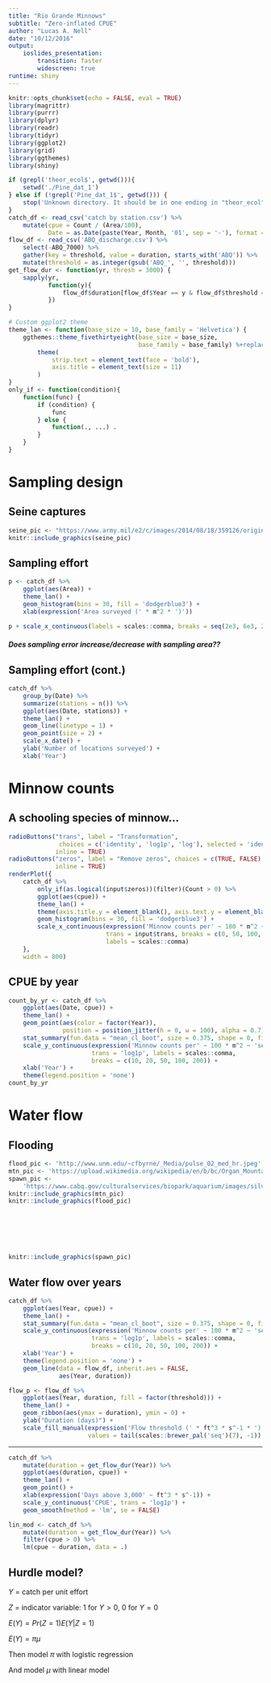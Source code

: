 ```yaml
---
title: "Rio Grande Minnows"
subtitle: "Zero-inflated CPUE"
author: "Lucas A. Nell"
date: "10/12/2016"
output:
    ioslides_presentation:
        transition: faster
        widescreen: true
runtime: shiny
---
```


```r
knitr::opts_chunk$set(echo = FALSE, eval = TRUE)
library(magrittr)
library(purrr)
library(dplyr)
library(readr)
library(tidyr)
library(ggplot2)
library(grid)
library(ggthemes)
library(shiny)
```

```r
if (grepl('theor_ecol$', getwd())){
    setwd('./Pine_dat_1')
} else if (!grepl('Pine_dat_1$', getwd())) {
    stop('Unknown directory. It should be in one ending in "theor_ecol" or "Pine_dat_1".')
}
catch_df <- read_csv('catch by station.csv') %>% 
    mutate(cpue = Count / (Area/100),
           Date = as.Date(paste(Year, Month, '01', sep = '-'), format = '%Y-%m-%d'))
flow_df <- read_csv('ABQ_discharge.csv') %>% 
    select(-ABQ_7000) %>% 
    gather(key = threshold, value = duration, starts_with('ABQ')) %>% 
    mutate(threshold = as.integer(gsub('ABQ_', '', threshold)))
get_flow_dur <- function(yr, thresh = 3000) {
    sapply(yr, 
           function(y){
               flow_df$duration[flow_df$Year == y & flow_df$threshold == thresh]
           })
}
```

```r
# Custom ggplot2 theme
theme_lan <- function(base_size = 10, base_family = 'Helvetica') {
    ggthemes::theme_fivethirtyeight(base_size = base_size, 
                                    base_family = base_family) %+replace%
        theme(
            strip.text = element_text(face = 'bold'),
            axis.title = element_text(size = 11)
        )
}
only_if <- function(condition){
    function(func) {
        if (condition) {
            func
        } else {
            function(., ...) .
        }
    }
}
```



# Sampling design

## Seine captures

```r
seine_pic <- "https://www.army.mil/e2/c/images/2014/08/18/359126/original.jpg"
knitr::include_graphics(seine_pic)
```


## Sampling effort

```r
p <- catch_df %>% 
    ggplot(aes(Area)) +
    theme_lan() +
    geom_histogram(bins = 30, fill = 'dodgerblue3') + 
    xlab(expression('Area surveyed (' * m^2 * ')'))

p + scale_x_continuous(labels = scales::comma, breaks = seq(2e3, 6e3, 2e3))
```


#### *Does sampling error increase/decrease with sampling area??*


## Sampling effort (cont.)

```r
catch_df %>%
    group_by(Date) %>%
    summarize(stations = n()) %>% 
    ggplot(aes(Date, stations)) +
    theme_lan() +
    geom_line(linetype = 1) +
    geom_point(size = 2) +
    scale_x_date() +
    ylab('Number of locations surveyed') + 
    xlab('Year')
```



# Minnow counts

## A schooling species of minnow...

```r
radioButtons("trans", label = "Transformation",
              choices = c('identity', 'log1p', 'log'), selected = 'identity',
             inline = TRUE)
radioButtons("zeros", label = "Remove zeros", choices = c(TRUE, FALSE), selected = FALSE,
             inline = TRUE)
renderPlot({
    catch_df %>%
        only_if(as.logical(input$zeros))(filter)(Count > 0) %>%
        ggplot(aes(cpue)) +
        theme_lan() +
        theme(axis.title.y = element_blank(), axis.text.y = element_blank()) +
        geom_histogram(bins = 30, fill = 'dodgerblue3') +
        scale_x_continuous(expression('Minnow counts per' ~ 100 * m^2 ~ 'seined'),
                           trans = input$trans, breaks = c(0, 50, 100, 200),
                           labels = scales::comma)
    }, 
    width = 800)
```


## CPUE by year

```r
count_by_yr <- catch_df %>% 
    ggplot(aes(Date, cpue)) +
    theme_lan() +
    geom_point(aes(color = factor(Year)), 
               position = position_jitter(h = 0, w = 100), alpha = 0.7) +
    stat_summary(fun.data = "mean_cl_boot", size = 0.375, shape = 0, fill = NA) +
    scale_y_continuous(expression('Minnow counts per' ~ 100 * m^2 ~ 'seined'),
                       trans = 'log1p', labels = scales::comma,
                       breaks = c(10, 20, 50, 100, 200)) +
    xlab('Year') +
    theme(legend.position = 'none')
count_by_yr
```



# Water flow

## Flooding {.columns-2}


``` r
flood_pic <- 'http://www.unm.edu/~cfbyrne/_Media/pulse_02_med_hr.jpeg'
mtn_pic <- 'https://upload.wikimedia.org/wikipedia/en/b/bc/Organ_Mountains.jpg'
spawn_pic <- 
    'https://www.cabq.gov/culturalservices/biopark/aquarium/images/silvery%20minnow2.jpg'
knitr::include_graphics(mtn_pic)
knitr::include_graphics(flood_pic)
```

<br>
<br>
<br>
<br>


``` r
knitr::include_graphics(spawn_pic)
```


## Water flow over years

```r
catch_df %>% 
    ggplot(aes(Year, cpue)) +
    theme_lan() +
    stat_summary(fun.data = "mean_cl_boot", size = 0.375, shape = 0, fill = NA) +
    scale_y_continuous(expression('Minnow counts per' ~ 100 * m^2 ~ 'seined'),
                       trans = 'log1p', labels = scales::comma,
                       breaks = c(10, 20, 50, 100, 200)) +
    xlab('Year') +
    theme(legend.position = 'none') +
    geom_line(data = flow_df, inherit.aes = FALSE, 
              aes(Year, duration))

flow_p <- flow_df %>% 
    ggplot(aes(Year, duration, fill = factor(threshold))) +
    theme_lan() +
    geom_ribbon(aes(ymax = duration), ymin = 0) +
    ylab("Duration (days)") +
    scale_fill_manual(expression('Flow threshold (' * ft^3 * s^-1 * ')'),
                      values = tail(scales::brewer_pal('seq')(7), -1))
```



------

```r
catch_df %>%
    mutate(duration = get_flow_dur(Year)) %>% 
    ggplot(aes(duration, cpue)) +
    theme_lan() +
    geom_point() +
    xlab(expression('Days above 3,000' ~ ft^3 * s^-1)) + 
    scale_y_continuous('CPUE', trans = 'log1p') +
    geom_smooth(method = 'lm', se = FALSE)

lin_mod <- catch_df %>%
    mutate(duration = get_flow_dur(Year)) %>% 
    filter(cpue > 0) %>% 
    lm(cpue ~ duration, data = .)
```


## Hurdle model?

$Y$ = catch per unit effort

$Z$ = indicator variable: $1$ for $Y > 0$, $0$ for $Y = 0$

$E(Y) = Pr(Z = 1) E(Y | Z = 1)$

$E(Y) = \pi \mu$

Then model $\pi$ with logistic regression

And model $\mu$ with linear model




